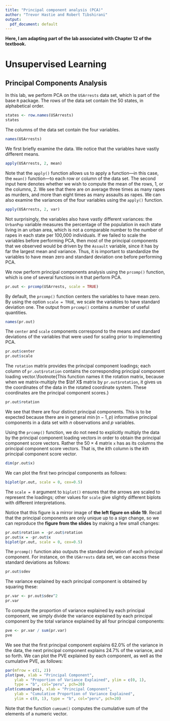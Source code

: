 ```yaml
---
title: "Principal component analysis (PCA)"
author: "Trevor Hastie and Robert Tibshirani"
output:
  pdf_document: default
---
```


**Here, I am adapting part of the lab associated with Chapter 12 of the textbook.** 

# Unsupervised Learning
## Principal Components Analysis

In this lab, we perform PCA on the `USArrests` data set, which is part of the base `R` package.
The rows of the data set contain the 50 states, in alphabetical order.

```r
states <- row.names(USArrests)
states
```

The columns of the data set contain the four variables.

```r
names(USArrests)
```

We first briefly examine the data. We notice that the variables have vastly different means.

```r
apply(USArrests, 2, mean)
```

Note that the `apply()` function allows us to apply a function---in this case, the `mean()` function---to each row or column of the data set. The second input here denotes whether we wish to compute the mean of the rows, $1$, or the columns, $2$. We see that there are on average three times as many rapes as murders, and more than eight times as many assaults as rapes.
We can also examine the variances of the four variables using the `apply()` function.

```r
apply(USArrests, 2, var)
```

Not surprisingly, the variables also have vastly different variances:
 the `UrbanPop` variable measures the percentage of the population in each state living in an urban area, which is not a comparable number to the number of rapes
in each state per 100,000 individuals.
If we failed to scale the variables before performing PCA, then most of the principal components that we observed would be driven by the `Assault` variable, since it has by far the largest mean and variance.
Thus, it is important to standardize the variables to have mean zero and standard deviation one before performing PCA.

We now perform principal components analysis using the `prcomp()` function, which is one of several functions in `R` that perform PCA.

```r
pr.out <- prcomp(USArrests, scale = TRUE)
```

By default, the `prcomp()` function centers the variables to have
mean zero. By using the option `scale = TRUE`, we scale the
variables to have standard deviation one. The output from
`prcomp()` contains a number of useful quantities.

```r
names(pr.out)
```

The `center` and `scale` components correspond to the means and standard deviations of the variables that were used for scaling prior to implementing PCA.

```r
pr.out$center
pr.out$scale
```

The `rotation` matrix provides the principal component loadings;
each column of `pr.out$rotation` contains the corresponding
principal component loading vector.\footnote{This function names it
  the rotation matrix, because when we matrix-multiply the $\bf X$
  matrix by `pr.out$rotation`, it gives us the coordinates of the
  data in the rotated coordinate system. These coordinates are the
  principal component scores.}


```r
pr.out$rotation
```

We see that there are four distinct principal components. This is to
be expected because there are in general $\min(n-1,p)$ informative
principal components in a data set with $n$ observations and $p$
variables.

Using the `prcomp()` function, we do not need to explicitly multiply the data by the principal component loading vectors  in order to obtain the principal component score vectors. Rather the $50 \times 4$ matrix `x` has as its columns the principal component score vectors. That is, the $k$th column is the $k$th principal component score vector.

```r
dim(pr.out$x)
```

We can plot the first two principal components as follows:

```r
biplot(pr.out, scale = 0, cex=0.5)
```

The `scale = 0` argument to `biplot()` ensures that the arrows are scaled to represent the loadings; other values for `scale` give slightly different biplots with different interpretations.

Notice that this figure is a mirror image of **the left figure on slide 19**. Recall that the principal components are only unique up to a sign change, so we can reproduce the **figure from the slides** by making a few small changes:

```r
pr.out$rotation = -pr.out$rotation
pr.out$x = -pr.out$x
biplot(pr.out, scale = 0, cex=0.5)
```



The `prcomp()` function also outputs the standard deviation of each principal component. For instance, on the `USArrests` data set, we can access these standard deviations as follows:

```r
pr.out$sdev
```

The variance explained by each principal component is obtained by squaring these:

```r
pr.var <- pr.out$sdev^2
pr.var
```

To compute the proportion of variance explained by each principal component, we simply divide the variance explained by each principal component by the total variance explained by all four principal components:

```r
pve <- pr.var / sum(pr.var)
pve
```

We see that the first principal component explains $62.0 \%$ of the variance in the data, the next principal component explains $24.7 \%$ of the variance, and so forth.
We can plot the PVE explained by each component, as well as the cumulative PVE, as follows:

```r
par(mfrow = c(1, 2))
plot(pve, xlab = "Principal Component",
    ylab = "Proportion of Variance Explained", ylim = c(0, 1),
    type = "b", col="peru", pch=20)
plot(cumsum(pve), xlab = "Principal Component",
    ylab = "Cumulative Proportion of Variance Explained",
    ylim = c(0, 1), type = "b", col="peru", pch=20)
```

Note that the function `cumsum()` computes the cumulative sum of the elements of  a numeric vector. 

